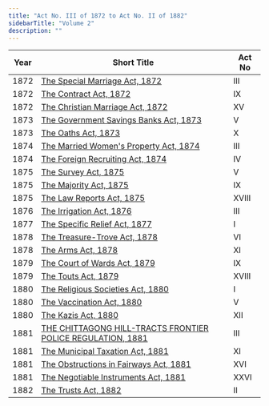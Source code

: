```yaml
---
title: "Act No. III of 1872 to Act No. II of 1882"
sidebarTitle: "Volume 2"
description: ""
---
```


| Year | Short Title | Act No |
|------|-------------|--------|
| 1872 | [The Special Marriage Act, 1872](/laws/act-25) | III |
| 1872 | [The Contract Act, 1872](/laws/act-26) | IX |
| 1872 | [The Christian Marriage Act, 1872](/laws/act-27) | XV |
| 1873 | [The Government Savings Banks Act, 1873](/laws/act-28) | V |
| 1873 | [The Oaths Act, 1873](/laws/act-29) | X |
| 1874 | [The Married Women's Property Act, 1874](/laws/act-30) | III |
| 1874 | [The Foreign Recruiting Act, 1874](/laws/act-31) | IV |
| 1875 | [The Survey Act, 1875](/laws/act-32) | V |
| 1875 | [The Majority Act, 1875](/laws/act-33) | IX |
| 1875 | [The Law Reports Act, 1875](/laws/act-34) | XVIII |
| 1876 | [The Irrigation Act, 1876](/laws/act-35) | III |
| 1877 | [The Specific Relief Act, 1877](/laws/act-36) | I |
| 1878 | [The Treasure-Trove Act, 1878](/laws/act-37) | VI |
| 1878 | [The Arms Act, 1878](/laws/act-38) | XI |
| 1879 | [The Court of Wards Act, 1879](/laws/act-39) | IX |
| 1879 | [The Touts Act, 1879](/laws/act-40) | XVIII |
| 1880 | [The Religious Societies Act, 1880](/laws/act-41) | I |
| 1880 | [The Vaccination Act, 1880](/laws/act-42) | V |
| 1880 | [The Kazis Act, 1880](/laws/act-43) | XII |
| 1881 | [THE CHITTAGONG HILL-TRACTS FRONTIER POLICE REGULATION, 1881](/laws/act-1324) | III |
| 1881 | [The Municipal Taxation Act, 1881](/laws/act-44) | XI |
| 1881 | [The Obstructions in Fairways Act, 1881](/laws/act-45) | XVI |
| 1881 | [The Negotiable Instruments Act, 1881](/laws/act-46) | XXVI |
| 1882 | [The Trusts Act, 1882](/laws/act-47) | II |
